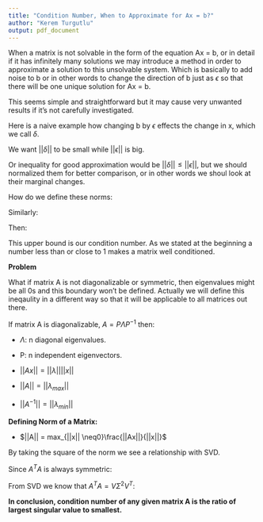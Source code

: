 ```yaml
---
title: "Condition Number, When to Approximate for Ax = b?"
author: "Kerem Turgutlu"
output: pdf_document
---
```


When a matrix is not solvable in the form of the equation Ax = b, or in detail if it has infinitely many solutions we may introduce a method in order to approximate a solution to this unsolvable system. Which is basically to add noise to b or in other words to change the direction of b just as $\epsilon$ so that there will be one unique solution for Ax = b.

This seems simple and straightforward but it may cause very unwanted results if it's not carefully investigated. 

Here is a naive example how changing b by $\epsilon$ effects the change in x, which we call $\delta$.

\begin{equation*}
\begin{aligned}
Ax &= b\\
A(x + \delta) &= b + \epsilon\\
A\vec{x} + A\vec{\delta} &= \vec{b} + \vec{\epsilon}
\end{aligned}
\end{equation*}

We want $||\delta||$ to be small while $||\epsilon||$ is big.

Or inequality for good approximation would be $||\delta|| \leq ||\epsilon||$, but we should normalized them for better comparison, or in other words we shoul look at their marginal changes.

\begin{equation*}
\begin{aligned}
&\frac{||\delta||}{||x||} \leq \frac{||\epsilon||}{||b||}\\\\
&\frac{||b||}{|||x||}\frac{||\delta||}{||\epsilon||} \leq 1\\
\end{aligned}
\end{equation*}

How do we define these norms:


\begin{equation*}
\begin{aligned}
Ax &= \lambda x\\
b &= \lambda x\\\\
||b|| &= ||\lambda|| ||x||\\
\frac{||b||}{||x||} &= ||\lambda||\\\\
||\lambda_{min}|| \leq &\frac{||b||}{||x||} \leq ||\lambda_{max}||\\
\end{aligned}
\end{equation*}

Similarly:

\begin{equation*}
\begin{aligned}
A\delta &= \epsilon \\\\
||\delta|| &= \frac{||\epsilon||}{||\lambda||}\\
\frac{||\epsilon||}{||\delta||} &= ||\lambda||\\\\
||\lambda_{min}|| \leq &\frac{||\epsilon||}{||\delta||} \leq ||\lambda_{max}||\\
\frac{1}{||\lambda_{min}||} \geq &\frac{||\delta||}{||\epsilon||} \geq \frac{1}{||\lambda_{max}||}\\
\end{aligned}
\end{equation*}


Then:

\begin{equation*}
\begin{aligned}
\frac{||b||}{|||x||}\frac{||\delta||}{||\epsilon||} \leq \frac{||\lambda_{max}||}{||\lambda_{min}||}
\end{aligned}
\end{equation*}

This upper bound is our condition number. As we stated at the beginning a number less than or close to 1 makes a matrix well conditioned.


**Problem**

What if matrix A is not diagonalizable or symmetric, then eigenvalues might be all 0s and this boundary won't be defined. Actually we will define this ineqaulity in a different way so that it will be applicable to all matrices out there.

If matrix A is diagonalizable, $A = P\Lambda P^{-1}$ then:

- $\Lambda:$ n diagonal eigenvalues.

- P: n independent eigenvectors.

- $||Ax|| = ||\lambda|| ||x||$

- $||A|| = ||\lambda_{max}||$

- $||A^{-1}|| = ||\lambda_{min}||$


**Defining Norm of a Matrix:**

- $||A|| = max_{||x|| \neq0}\frac{||Ax||}{||x||}$

By taking the square of the norm we see a relationship with SVD.

\begin{equation*}
\begin{aligned}
||A||^2 &= \frac{||Ax||^2}{||x||^2}\\
||A||^2 &= \frac{||x^TA^TAx||}{||x^Tx||}\\
||A||^2 &= \frac{||x^TA^TAx||}{||x^Tx||}\\
\end{aligned}
\end{equation*}

Since $A^TA$ is always symmetric:

\begin{equation*}
\begin{aligned}
||A||^2 = ||\lambda_{A^TA}\||_{max}\\\\
||A|| = \sqrt{||\lambda_{A^TA}\||_{max}}\\
\end{aligned}
\end{equation*}

From SVD we know that $A^TA = V\Sigma^2V^T$:


\begin{equation*}
\begin{aligned}
||A|| = max\{\sigma_{A}\}\\\\
||A^{-1}|| = \frac{1}{min\{\sigma_{A}\}}\\\\
C.N. = \frac{max(\sigma_A)}{min(\sigma_A)}
\end{aligned}
\end{equation*}

**In conclusion, condition number of any given matrix A is the ratio of largest singular value to smallest.**









